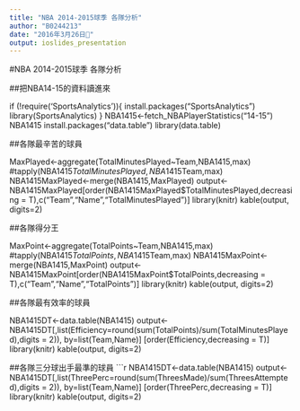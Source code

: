 ```yaml
---
title: "NBA 2014-2015球季 各隊分析"
author: "B0244213"
date: "2016年3月26日"
output: ioslides_presentation
---
```

#NBA 2014-2015球季 各隊分析

##把NBA14-15的資料讀進來

if (!require('SportsAnalytics')){
    install.packages("SportsAnalytics")
    library(SportsAnalytics)
}
NBA1415<-fetch_NBAPlayerStatistics("14-15")
NBA1415
install.packages("data.table")
library(data.table)

##各隊最辛苦的球員

MaxPlayed<-aggregate(TotalMinutesPlayed~Team,NBA1415,max)
#tapply(NBA1415$TotalMinutesPlayed,NBA1415$Team,max)
NBA1415MaxPlayed<-merge(NBA1415,MaxPlayed)
output<-NBA1415MaxPlayed[order(NBA1415MaxPlayed$TotalMinutesPlayed,decreasing = T),c("Team","Name","TotalMinutesPlayed")]
library(knitr)
kable(output, digits=2)

##各隊得分王

MaxPoint<-aggregate(TotalPoints~Team,NBA1415,max)
#tapply(NBA1415$TotalPoints,NBA1415$Team,max)
NBA1415MaxPoint<-merge(NBA1415,MaxPoint)
output<-NBA1415MaxPoint[order(NBA1415MaxPoint$TotalPoints,decreasing = T),c("Team","Name","TotalPoints")]
library(knitr)
kable(output, digits=2)

##各隊最有效率的球員

NBA1415DT<-data.table(NBA1415)
output<-NBA1415DT[,list(Efficiency=round(sum(TotalPoints)/sum(TotalMinutesPlayed),digits = 2)),
          by=list(Team,Name)] [order(Efficiency,decreasing = T)]
library(knitr)
kable(output, digits=2)

##各隊三分球出手最準的球員
```r
NBA1415DT<-data.table(NBA1415)
output<-NBA1415DT[,list(ThreePerc=round(sum(ThreesMade)/sum(ThreesAttempted),digits = 2)),
          by=list(Team,Name)] [order(ThreePerc,decreasing = T)]
library(knitr)
kable(output, digits=2)
